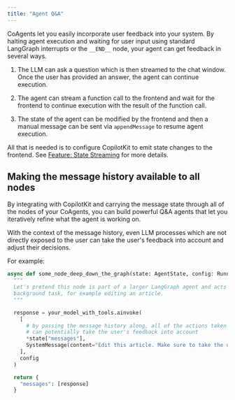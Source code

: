 ```yaml
---
title: "Agent Q&A"
---
```


CoAgents let you easily incorporate user feedback into your system. By halting agent execution and waiting for user input
using standard LangGraph interrupts or the `__END__` node, your agent can get feedback in several ways.

1. The LLM can ask a question which is then streamed to the chat window. Once the user has provided an answer,
   the agent can continue execution.

2. The agent can stream a function call to the frontend and wait for the frontend to continue execution with
   the result of the function call.

3. The state of the agent can be modified by the frontend and then a manual message can be sent via `appendMessage` to
   resume agent execution.

All that is needed is to configure CopilotKit to emit state changes to the frontend.
See [Feature: State Streaming](/coagents/feature-state-streaming) for more details.

## Making the message history available to all nodes

By integrating with CopilotKit and carrying the message state through all of the nodes of your CoAgents, you
can build powerful Q&A agents that let you iteratively refine what the agent is working on.

With the context of the message history, even LLM processes which are not directly exposed to the user can
take the user's feedback into account and adjust their decisions.

For example:

```python
async def some_node_deep_down_the_graph(state: AgentState, config: RunnableConfig):
  """
  Let's pretend this node is part of a larger LangGraph agent and acts as a
  background task, for example editing an article.
  """

  response = your_model_with_tools.ainvoke(
    [
      # by passing the message history along, all of the actions taken by the agent
      # can potentially take the user's feedback into account
      *state["messages"],
      SystemMessage(content="Edit this article. Make sure to take the user's feedback into account.")
    ],
    config
  )

  return {
    "messages": [response]
  }
```

<CoAgentsEnterpriseCTA />